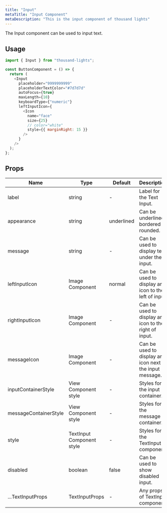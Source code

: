 ```yaml
---
title: "Input"
metaTitle: "Input Component"
metaDescription: "This is the input component of thousand lights"
---
```



The Input component can be used to input text.

<Images src={inputsImg} />

## Usage

```javascript
import { Input } from "thousand-lights";

const ButtonComponent = () => {
  return (
    <Input
      placeholder="9999999999"
      placeholderTextColor="#7d7d7d"
      autoFocus={true}
      maxLength={10}
      keyboardType={"numeric"}
      leftInputIcon={
        <Icon
          name="face"
          size={25}
          // color="white"
          style={{ marginRight: 15 }}
        />
      }
    />
  );
};
```

## Props

<table class="table table-bordered">
  <thead>
    <tr>
      <th>Name</th>
      <th>Type</th>
      <th>Default</th>
      <th width="50%">Description</th>
    </tr>
  </thead>
  <tbody>
    <tr>
      <td>label</td>
      <td>string</td>
      <td> - </td>
      <td>Label for the Text Input.</td>
    </tr>
    <tr>
      <td>appearance</td>
      <td>string</td>
      <td> underlined </td>
      <td>Can be underlined, bordered or rounded.</td>
    </tr>
    <tr>
      <td>message</td>
      <td>string</td>
      <td> - </td>
      <td>Can be used to display text under the input.</td>
    </tr>
    <tr>
      <td>leftInputIcon</td>
      <td>Image Component</td>
      <td> normal </td>
      <td>Can be used to display an icon to the left of input.</td>
    </tr>
    <tr>
      <td>rightInputIcon</td>
      <td>Image Component</td>
      <td> - </td>
      <td>Can be used to display an icon to the right of input.</td>
    </tr>
    <tr>
      <td>messageIcon</td>
      <td>Image Component</td>
      <td> - </td>
      <td>Can be used to display an icon next to the input message.</td>
    </tr>
    <tr>
      <td>inputContainerStyle</td>
      <td>View Component style</td>
      <td> - </td>
      <td>Styles for the input container.</td>
    </tr>
    <tr>
      <td>messageContainerStyle</td>
      <td>View Component style</td>
      <td> - </td>
      <td>Styles for the message container.</td>
    </tr>
    <tr>
      <td>style</td>
      <td>TextInput Component style</td>
      <td> - </td>
      <td>Styles for the TextInput component.</td>
    </tr>
    <tr>
      <td>disabled</td>
      <td>boolean</td>
      <td> false </td>
      <td>Can be used to show disabled input.</td>
    </tr>
    <tr>
      <td>...TextInputProps</td>
      <td>TextInputProps</td>
      <td> - </td>
      <td>Any props of TextInput component.</td>
    </tr>
  </tbody>
</table>
<br />

<!-- ## Live Editing example

```javascript react-live=true
<button className={"btn btn-default"}>Change my text</button>
``` -->
